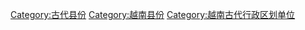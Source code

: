 [[Category:古代县份|Category:古代县份]]
[[Category:越南县份|Category:越南县份]]
[[Category:越南古代行政区划单位|Category:越南古代行政区划单位]]